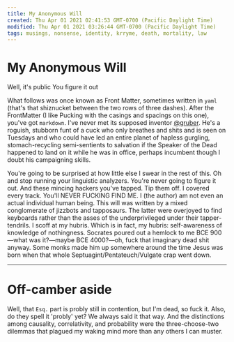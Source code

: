 ```yaml
---
title: My Anonymous Will
created: Thu Apr 01 2021 02:41:53 GMT-0700 (Pacific Daylight Time)
modified: Thu Apr 01 2021 03:26:44 GMT-0700 (Pacific Daylight Time)
tags: musings, nonsense, identity, krryme, death, mortality, law
---
```


# My Anonymous Will

Well, it's public
You figure it out

What follows was once known as Front Matter, sometimes written in `yaml` (that's that shiznucket between the two rows of three dashes). After the FrontMatter (I like Pucking with the casings and spacings on this one), you've got `markdown`. I've never met its supposed inventor [@gruber](https://twitter.com/gruber). He's a roguish, stubborn funt of a cuck who only breathes and shits and is seen on Tuesdays and who could have led an entire planet of hapless gurgling, stomach-recycling semi-sentients to salvation if the Speaker of the Dead happened to land on it while he was in office, perhaps incumbent though I doubt his campaigning skills.

You're going to be surprised at how little else I swear in the rest of this. Oh and stop running your linguistic analyzers. You're never going to figure it out. And these mincing hackers you've tapped. Tip them off. I covered every track. You'll NEVER FUCKING FIND ME. I (the author) am not even an actual individual human being. This will was written by a mixed conglomerate of jizzbots and tapposaurs. The latter were overjoyed to find keyboards rather than the asses of the underprivileged under their tapper-tendrils. I scoff at my hubris. Which is in fact, my hubris: self-awareness of knowledge of nothingness. Socrates poured out a hemlock to me BCE 900—what was it?—maybe BCE 4000?—oh, fuck that imaginary dead shit anyway. Some monks made him up somewhere around the time Jesus was born when that whole Septuagint/Pentateuch/Vulgate crap went down.

---

# Off-camber aside

Well, that `Esq.` part is probly still in contention, but I'm dead, so fuck it. Also, do they spell it 'probly' yet? We always said it that way. And the distinctions among causality, correlativity, and probability were the three-choose-two dilemmas that plagued my waking mind more than any others I can muster.
